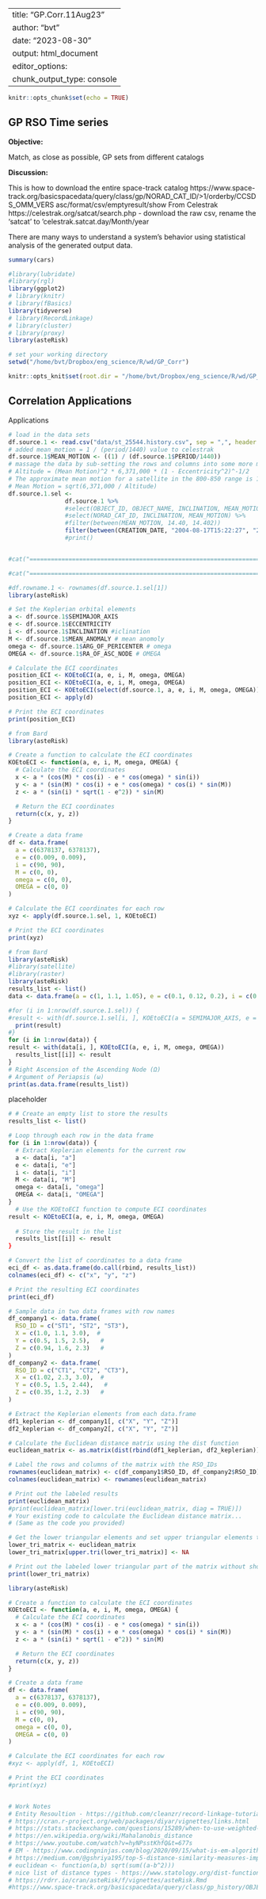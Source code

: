 
---
title: "GP.Corr.11Aug23"
author: "bvt" 
date: "2023-08-30"
output: html_document
editor_options: 
  chunk_output_type: console
---

```r
knitr::opts_chunk$set(echo = TRUE)
```

## GP RSO Time series

**Objective:**

Match, as close as possible, GP sets from different catalogs

**Discussion:**

This is how to download the entire space-track catalog
https://www.space-track.org/basicspacedata/query/class/gp/NORAD_CAT_ID/>1/orderby/CCSDS_OMM_VERS asc/format/csv/emptyresult/show
From Celestrak
https://celestrak.org/satcat/search.php - download the raw csv, rename the 'satcat' to 'celestrak.satcat.day/Month/year

There are many ways to understand a system's behavior using statistical
analysis of the generated output data. 


```r
summary(cars)
```

```r
#library(lubridate)
#library(rgl)
library(ggplot2)
# library(knitr)
# library(fBasics)
library(tidyverse)
# library(RecordLinkage)
# library(cluster)
# library(proxy)
library(asteRisk)

# set your working directory
setwd("/home/bvt/Dropbox/eng_science/R/wd/GP_Corr")

knitr::opts_knit$set(root.dir = "/home/bvt/Dropbox/eng_science/R/wd/GP_Corr")

```

## Correlation Applications

Applications



```r
# load in the data sets
df.source.1 <- read.csv("data/st_25544.history.csv", sep = ",", header = TRUE)
# added mean_motion = 1 / (period/1440) value to celestrak
df.source.1$MEAN_MOTION <- ((1) / (df.source.1$PERIOD/1440))
# massage the data by sub-setting the rows and columns into some more mangable and for specific searches,
# Altitude = (Mean Motion)^2 * 6,371,000 * (1 - Eccentricity^2)^-1/2
# The approximate mean motion for a satellite in the 800-850 range is 14.4-15.1 revolutions per day.
# Mean Motion = sqrt(6,371,000 / Altitude)
df.source.1.sel <- 
                df.source.1 %>% 
                #select(OBJECT_ID, OBJECT_NAME, INCLINATION, MEAN_MOTION) %>%
                #select(NORAD_CAT_ID, INCLINATION, MEAN_MOTION) %>%
                #filter(between(MEAN_MOTION, 14.40, 14.402))
                filter(between(CREATION_DATE, "2004-08-17T15:22:27", "2004-08-17T15:22:45"))
                #print()


#cat("==========================================================================================================")

#cat("==========================================================================================================")

```


```r
#df.rowname.1 <- rownames(df.source.1.sel[1])
library(asteRisk)

# Set the Keplerian orbital elements
a <- df.source.1$SEMIMAJOR_AXIS
e <- df.source.1$ECCENTRICITY
i <- df.source.1$INCLINATION #iclination
M <- df.source.1$MEAN_ANOMALY # mean anomoly
omega <- df.source.1$ARG_OF_PERICENTER # omega
OMEGA <- df.source.1$RA_OF_ASC_NODE # OMEGA

# Calculate the ECI coordinates
position_ECI <- KOEtoECI(a, e, i, M, omega, OMEGA)
position_ECI <- KOEtoECI(a, e, i, M, omega, OMEGA)
position_ECI <- KOEtoECI(select(df.source.1, a, e, i, M, omega, OMEGA))
position_ECI <- apply(d)

# Print the ECI coordinates
print(position_ECI)

```

```r
# from Bard
library(asteRisk)

# Create a function to calculate the ECI coordinates
KOEtoECI <- function(a, e, i, M, omega, OMEGA) {
  # Calculate the ECI coordinates
  x <- a * (cos(M) * cos(i) - e * cos(omega) * sin(i))
  y <- a * (sin(M) * cos(i) + e * cos(omega) * cos(i) * sin(M))
  z <- a * (sin(i) * sqrt(1 - e^2)) * sin(M)

  # Return the ECI coordinates
  return(c(x, y, z))
}

# Create a data frame
df <- data.frame(
  a = c(6378137, 6378137),
  e = c(0.009, 0.009),
  i = c(90, 90),
  M = c(0, 0),
  omega = c(0, 0),
  OMEGA = c(0, 0)
)

# Calculate the ECI coordinates for each row
xyz <- apply(df.source.1.sel, 1, KOEtoECI)

# Print the ECI coordinates
print(xyz)

```

```r
# from Bard
library(asteRisk)
#library(satellite)
#library(raster)
library(asteRisk)
results_list <- list()
data <- data.frame(a = c(1, 1.1, 1.05), e = c(0.1, 0.12, 0.2), i = c(0.3, 0.3, 0.301), M = c(0.5, 0.6, 0.5), omega = c(0.7, 0.67, 0.8), OMEGA = c(0.9, 0.93, 0.91))

#for (i in 1:nrow(df.source.1.sel)) {
#result <- with(df.source.1.sel[i, ], KOEtoECI(a = SEMIMAJOR_AXIS, e = ECCENTRICITY, i = INCLINATION, M = MEAN_ANOMALY, omega = PERIAPSIS, OMEGA = RA_OF_ASC_NODE))
  print(result)
#}
for (i in 1:nrow(data)) {
result <- with(data[i, ], KOEtoECI(a, e, i, M, omega, OMEGA))
  results_list[[i]] <- result
}
# Right Ascension of the Ascending Node (Ω)
# Argument of Periapsis (ω)
print(as.data.frame(results_list))
```

placeholder
```r
# # Create an empty list to store the results
results_list <- list()

# Loop through each row in the data frame
for (i in 1:nrow(data)) {
  # Extract Keplerian elements for the current row
  a <- data[i, "a"]
  e <- data[i, "e"]
  i <- data[i, "i"]
  M <- data[i, "M"]
  omega <- data[i, "omega"]
  OMEGA <- data[i, "OMEGA"]
}
  # Use the KOEtoECI function to compute ECI coordinates
result <- KOEtoECI(a, e, i, M, omega, OMEGA)
  
  # Store the result in the list
  results_list[[i]] <- result
}

# Convert the list of coordinates to a data frame
eci_df <- as.data.frame(do.call(rbind, results_list))
colnames(eci_df) <- c("x", "y", "z")

# Print the resulting ECI coordinates
print(eci_df)

```

```r

# Sample data in two data frames with row names
df_company1 <- data.frame(
  RSO_ID = c("ST1", "ST2", "ST3"),
  X = c(1.0, 1.1, 3.0),  # 
  Y = c(0.5, 1.5, 2.5),   # 
  Z = c(0.94, 1.6, 2.3)   # 
)
df_company2 <- data.frame(
  RSO_ID = c("CT1", "CT2", "CT3"),
  X = c(1.02, 2.3, 3.0),  # 
  Y = c(0.5, 1.5, 2.44),   # 
  Z = c(0.35, 1.2, 2.3)   # 
)

# Extract the Keplerian elements from each data.frame
df1_keplerian <- df_company1[, c("X", "Y", "Z")]
df2_keplerian <- df_company2[, c("X", "Y", "Z")]

# Calculate the Euclidean distance matrix using the dist function
euclidean_matrix <- as.matrix(dist(rbind(df1_keplerian, df2_keplerian)))

# Label the rows and columns of the matrix with the RSO_IDs
rownames(euclidean_matrix) <- c(df_company1$RSO_ID, df_company2$RSO_ID)
colnames(euclidean_matrix) <- rownames(euclidean_matrix)

# Print out the labeled results
print(euclidean_matrix)
#print(euclidean_matrix[lower.tri(euclidean_matrix, diag = TRUE)])
# Your existing code to calculate the Euclidean distance matrix...
# (Same as the code you provided)

# Get the lower triangular elements and set upper triangular elements to NA
lower_tri_matrix <- euclidean_matrix
lower_tri_matrix[upper.tri(lower_tri_matrix)] <- NA

# Print out the labeled lower triangular part of the matrix without showing 'NA' values
print(lower_tri_matrix)
```

```r

library(asteRisk)

# Create a function to calculate the ECI coordinates
KOEtoECI <- function(a, e, i, M, omega, OMEGA) {
  # Calculate the ECI coordinates
  x <- a * (cos(M) * cos(i) - e * cos(omega) * sin(i))
  y <- a * (sin(M) * cos(i) + e * cos(omega) * cos(i) * sin(M))
  z <- a * (sin(i) * sqrt(1 - e^2)) * sin(M)

  # Return the ECI coordinates
  return(c(x, y, z))
}

# Create a data frame
df <- data.frame(
  a = c(6378137, 6378137),
  e = c(0.009, 0.009),
  i = c(90, 90),
  M = c(0, 0),
  omega = c(0, 0),
  OMEGA = c(0, 0)
)

# Calculate the ECI coordinates for each row
#xyz <- apply(df, 1, KOEtoECI)

# Print the ECI coordinates
#print(xyz)

```


```r



```


```r
# Work Notes
# Entity Resoultion - https://github.com/cleanzr/record-linkage-tutorial
# https://cran.r-project.org/web/packages/diyar/vignettes/links.html
# https://stats.stackexchange.com/questions/15289/when-to-use-weighted-euclidean-distance-and-how-to-determine-the-weights-to-use#15325
# https://en.wikipedia.org/wiki/Mahalanobis_distance
# https://www.youtube.com/watch?v=hyNPsstKhfQ&t=677s
# EM - https://www.codingninjas.com/blog/2020/09/15/what-is-em-algorithm-in-machine-learning/
# https://medium.com/@gshriya195/top-5-distance-similarity-measures-implementation-in-machine-learning-1f68b9ecb0a3
# euclidean <- function(a,b) sqrt(sum((a-b^2)))
# nice list of distance types - https://www.statology.org/dist-function-in-r/
# https://rdrr.io/cran/asteRisk/f/vignettes/asteRisk.Rmd
#https://www.space-track.org/basicspacedata/query/class/gp_history/OBJECT_ID/25544/orderby/CCSDS_OMM_VERS asc/emptyresult/show
```
